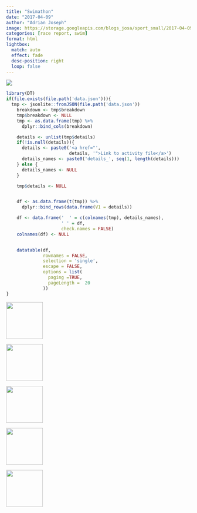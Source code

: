 ```yaml
---
title: "Swimathon"
date: "2017-04-09"
author: "Adrian Joseph"
image: https://storage.googleapis.com/blogs_josa/sport_small/2017-04-09_SWIMATHON/img/00.png
categories: [race report, swim]
format: html
lightbox:
  match: auto
  effect: fade
  desc-position: right
  loop: false
---
```


![](https://storage.googleapis.com/blogs_josa/sport_small/2017-04-09_SWIMATHON/img/00.png)
```r
library(DT)
if(file.exists(file.path('data.json'))){
  tmp <- jsonlite::fromJSON(file.path('data.json'))
    breakdown <- tmp$breakdown
    tmp$breakdown <- NULL
    tmp <- as.data.frame(tmp) %>%
      dplyr::bind_cols(breakdown)

    details <- unlist(tmp$details)
    if(!is.null(details)){
      details <- paste0('<a href="',
                        details, '">Link to activity file</a>')
      details_names <- paste0('details_', seq(1, length(details)))
    } else {
      details_names <- NULL
    }

    tmp$details <- NULL


    df <- as.data.frame(t(tmp)) %>%
      dplyr::bind_rows(data.frame(V1 = details))

    df <- data.frame('  ' = c(colnames(tmp), details_names),
                     ' ' = df,
                     check.names = FALSE)
    colnames(df) <- NULL


    datatable(df,
              rownames = FALSE,
              selection = 'single',
              escape = FALSE,
              options = list(
                paging =TRUE,
                pageLength =  20
              ))
}
```





::: {layout-ncol=4}
![](https://storage.googleapis.com/blogs_josa/sport_small/2017-04-09_SWIMATHON/img/00.png){ width="100" group="hi" }

![](https://storage.googleapis.com/blogs_josa/sport_small/2017-04-09_SWIMATHON/img/01.png){ width="100" group="hi" }

![](https://storage.googleapis.com/blogs_josa/sport_small/2017-04-09_SWIMATHON/img/02.png){ width="100" group="hi" }

![](https://storage.googleapis.com/blogs_josa/sport_small/2017-04-09_SWIMATHON/img/03.jpg){ width="100" group="hi" }

![](https://storage.googleapis.com/blogs_josa/sport_small/2017-04-09_SWIMATHON/img/04.jpg){ width="100" group="hi" }


:::
